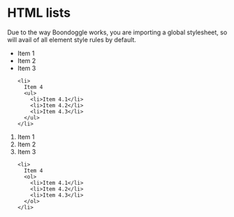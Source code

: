 
<Meta title="HTML Elements/HTML lists" />

# HTML lists

Due to the way Boondoggle works, you are importing a global stylesheet, so will
avail of all element style rules by default.

<Canvas>
  <ul>
    <li>Item 1</li>
    <li>Item 2</li>
    <li>Item 3</li>

    <li>
      Item 4
      <ul>
        <li>Item 4.1</li>
        <li>Item 4.2</li>
        <li>Item 4.3</li>
      </ul>
    </li>

  </ul>
</Canvas>
<Canvas>
  <ol>
    <li>Item 1</li>
    <li>Item 2</li>
    <li>Item 3</li>

    <li>
      Item 4
      <ol>
        <li>Item 4.1</li>
        <li>Item 4.2</li>
        <li>Item 4.3</li>
      </ol>
    </li>

  </ol>
</Canvas>
